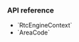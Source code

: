 
<PlatformWrapper platform="electron">

### API reference

- <Link to="{{Global.API_REF_ELECTRON_ROOT}}/class_rtcengineconfig.html">`RtcEngineContext`</Link>
- <Link to="{{Global.API_REF_ELECTRON_ROOT}}/enum_areacode.html">`AreaCode`</Link>

</PlatformWrapper>
